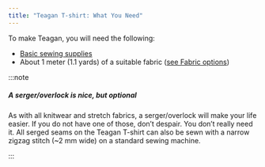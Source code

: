 ```yaml
---
title: "Teagan T-shirt: What You Need"
---
```


To make Teagan, you will need the following:

- [Basic sewing supplies](/docs/sewing/basic-sewing-supplies)
- About 1 meter (1.1 yards) of a suitable fabric ([see Fabric options](/docs/designs/teagan/fabric))

:::note


##### A serger/overlock is nice, but optional

As with all knitwear and stretch fabrics, a serger/overlock will make your life easier.
If you do not have one of those, don’t despair. You don’t really need it. All serged seams on the Teagan T-shirt can also be sewn with a narrow zigzag stitch (~2 mm wide) on a standard sewing machine.

:::
